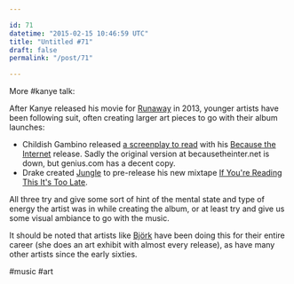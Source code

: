 ```yaml
---

id: 71
datetime: "2015-02-15 10:46:59 UTC"
title: "Untitled #71"
draft: false
permalink: "/post/71"

---
```


More #kanye talk:

After Kanye released his movie for [Runaway](https://www.youtube.com/watch?v=Jg5wkZ-dJXA) in 2013, younger artists have been following suit, often creating larger art pieces to go with their album launches:

* Childish Gambino released [a screenplay to read](http://genius.com/albums/Childish-gambino/Because-the-internet-screenplay) with his [Because the Internet](https://en.wikipedia.org/wiki/Because_the_Internet) release\. Sadly the original version at becausetheinter.net is down, but genius.com has a decent copy.
* Drake created [Jungle](https://vimeo.com/119416353) to pre\-release his new mixtape [If You're Reading This It's Too Late](https://en.wikipedia.org/wiki/If_You%27re_Reading_This_It%27s_Too_Late).

All three try and give some sort of hint of the mental state and type of energy the artist was in while creating the album, or at least try and give us some visual ambiance to go with the music.

It should be noted that artists like [Björk](https://en.wikipedia.org/wiki/Björk) have been doing this for their entire career \(she does an art exhibit with almost every release\), as have many other artists since the early sixties.

#music #art
